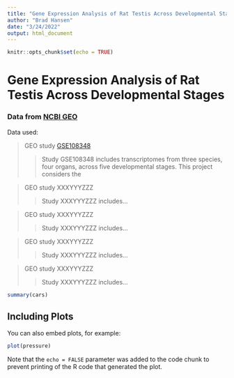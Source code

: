 ```yaml
---
title: "Gene Expression Analysis of Rat Testis Across Developmental Stages"
author: "Brad Hansen"
date: "3/24/2022"
output: html_document
---
```


```r
knitr::opts_chunk$set(echo = TRUE)
```

# **Gene Expression Analysis of Rat Testis Across Developmental Stages**

### Data from [NCBI GEO](https://www.ncbi.nlm.nih.gov/geo/)

Data used:

> GEO study [GSE108348](https://www.ncbi.nlm.nih.gov/geo/query/acc.cgi?acc=GSE108348)
>
>> Study GSE108348 includes transcriptomes from three species, four organs, across five developmental stages. This project considers the 

> GEO study XXXYYYZZZ
>
>> Study XXXYYYZZZ includes...

> GEO study XXXYYYZZZ
>
>> Study XXXYYYZZZ includes...

> GEO study XXXYYYZZZ
>
>> Study XXXYYYZZZ includes...

> GEO study XXXYYYZZZ\
>
>> Study XXXYYYZZZ includes...





```r
summary(cars)
```

## Including Plots

You can also embed plots, for example:

```r
plot(pressure)
```

Note that the `echo = FALSE` parameter was added to the code chunk to prevent printing of the R code that generated the plot.
